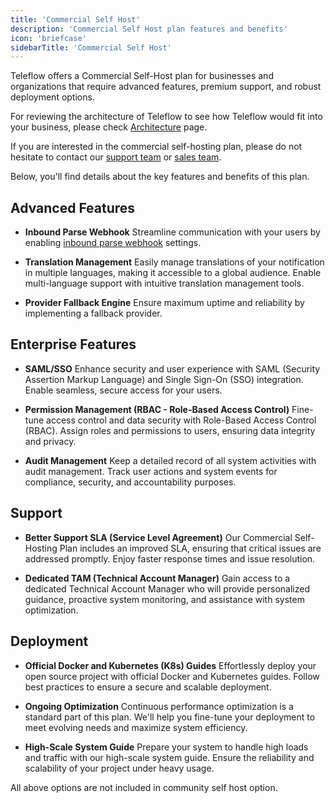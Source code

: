 ```yaml
---
title: 'Commercial Self Host'
description: 'Commercial Self Host plan features and benefits'
icon: 'briefcase'
sidebarTitle: 'Commercial Self Host'
---
```


Teleflow offers a Commercial Self-Host plan for businesses and organizations that require advanced features, premium support, and robust deployment options.

For reviewing the architecture of Teleflow to see how Teleflow would fit into your business, please check [Architecture](/architecture/introduction) page.

If you are interested in the commercial self-hosting plan, please do not hesitate to contact our [support team](mailto:support@teleflow.khulnasoft.com) or [sales team](mailto:sales@teleflow.khulnasoft.com).

Below, you'll find details about the key features and benefits of this plan.

## Advanced Features

- **Inbound Parse Webhook** Streamline communication with your users by enabling [inbound parse webhook](/platform/inbound-parse-webhook) settings.

- **Translation Management** Easily manage translations of your notification in multiple languages, making it accessible to a global audience. Enable multi-language support with intuitive translation management tools.

- **Provider Fallback Engine** Ensure maximum uptime and reliability by implementing a fallback provider.

## Enterprise Features

- **SAML/SSO** Enhance security and user experience with SAML (Security Assertion Markup Language) and Single Sign-On (SSO) integration. Enable seamless, secure access for your users.

- **Permission Management (RBAC - Role-Based Access Control)** Fine-tune access control and data security with Role-Based Access Control (RBAC). Assign roles and permissions to users, ensuring data integrity and privacy.

- **Audit Management** Keep a detailed record of all system activities with audit management. Track user actions and system events for compliance, security, and accountability purposes.

## Support

- **Better Support SLA (Service Level Agreement)** Our Commercial Self-Hosting Plan includes an improved SLA, ensuring that critical issues are addressed promptly. Enjoy faster response times and issue resolution.

- **Dedicated TAM (Technical Account Manager)** Gain access to a dedicated Technical Account Manager who will provide personalized guidance, proactive system monitoring, and assistance with system optimization.

## Deployment

- **Official Docker and Kubernetes (K8s) Guides** Effortlessly deploy your open source project with official Docker and Kubernetes guides. Follow best practices to ensure a secure and scalable deployment.

- **Ongoing Optimization** Continuous performance optimization is a standard part of this plan. We'll help you fine-tune your deployment to meet evolving needs and maximize system efficiency.

- **High-Scale System Guide** Prepare your system to handle high loads and traffic with our high-scale system guide. Ensure the reliability and scalability of your project under heavy usage.

<Info>All above options are not included in community self host option.</Info>

